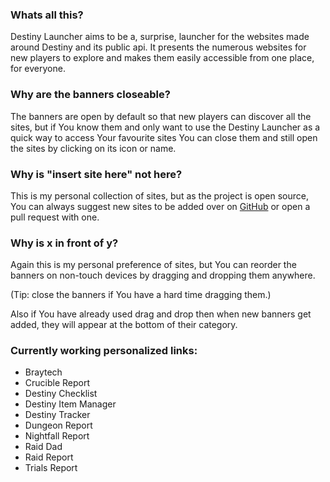 ### Whats all this?

Destiny Launcher aims to be a, surprise, launcher for the websites
made around Destiny and its public api. It presents the numerous
websites for new players to explore and makes them easily accessible
from one place, for everyone.

### Why are the banners closeable?

The banners are open by default so that new players can discover all
the sites, but if You know them and only want to use the Destiny
Launcher as a quick way to access Your favourite sites You can close
them and still open the sites by clicking on its icon or name.

### Why is "insert site here" not here?

This is my personal collection of sites, but as the project is open
source, You can always suggest new sites to be added over on [GitHub]
or open a pull request with one.

### Why is x in front of y?

Again this is my personal preference of sites,
but You can reorder the banners on non-touch devices
by dragging and dropping them anywhere.

(Tip: close the banners if You have a hard time dragging them.)

Also if You have already used drag and drop then when new banners get added, they will appear at the bottom of their category.

### Currently working personalized links:

- Braytech
- Crucible Report
- Destiny Checklist
- Destiny Item Manager
- Destiny Tracker
- Dungeon Report
- Nightfall Report
- Raid Dad
- Raid Report
- Trials Report

[github]: https://www.github.com/andrisborbas/destiny-launcher
